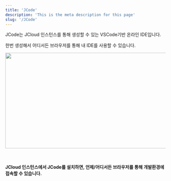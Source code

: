 ```yaml
---
title: 'JCode'
description: 'This is the meta description for this page'
slug: '/JCode'
---
```


JCode는 JCloud 인스턴스를 통해 생성할 수 있는 VSCode기반 온라인 IDE입니다. 

한번 생성해서 어디서든 브라우저를 통해 내 IDE를 사용할 수 있습니다. 

<img src="./JCode/images/1.png" width="600px" height="300px"/> <br /> <br /> <br />

**JCloud 인스턴스에서 JCode를 설치하면, 언제/어디서든 브라우저를 통해 개발환경에 접속할 수 있습니다.**
